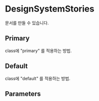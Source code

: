

<Meta of={DesignSystemStories} />

# DesignSystemStories

문서를 만들 수 있습니다.

## Primary
class에 "primary" 를 적용하는 방법.
<Canvas of={DesignSystemStories.Primary} />

## Default
class에 "default" 를 적용하는 방법.
<Canvas of={DesignSystemStories.Default} />

## Parameters
<Controls of={DesignSystemStories.Primary} />